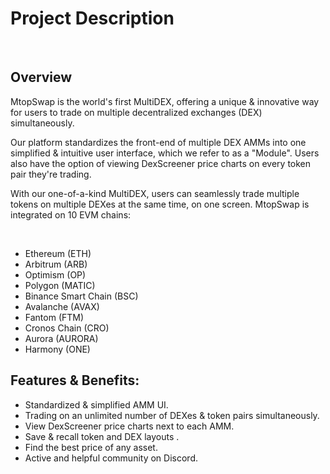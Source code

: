 
# Project Description

&nbsp;
<ImageWithModal src={ProjectDescriptionPic} alt="Project Showcase"/>

## Overview

MtopSwap is the world's first MultiDEX, offering a unique & innovative way for users to trade on multiple decentralized exchanges (DEX) simultaneously. 

Our platform standardizes the front-end of multiple DEX AMMs into one simplified & intuitive user interface, which we refer to as a "Module". Users also have the option of viewing DexScreener price charts on every token pair they're trading.

With our one-of-a-kind MultiDEX, users can seamlessly trade multiple tokens on multiple DEXes at the same time, on one screen. MtopSwap is integrated on 10 EVM chains:

&nbsp;
<ImageWithModal src={chainselection} alt="Available Chains"/>

- Ethereum (ETH)
- Arbitrum (ARB)
- Optimism (OP)
- Polygon (MATIC)
- Binance Smart Chain (BSC)
- Avalanche (AVAX)
- Fantom (FTM)
- Cronos Chain (CRO)
- Aurora (AURORA)
- Harmony (ONE)

## Features & Benefits:
- Standardized & simplified AMM UI.
- Trading on an unlimited number of DEXes & token pairs simultaneously.
- View DexScreener price charts next to each AMM.
- Save & recall token and DEX layouts .
- Find the best price of any asset.
- Active and helpful community on Discord.